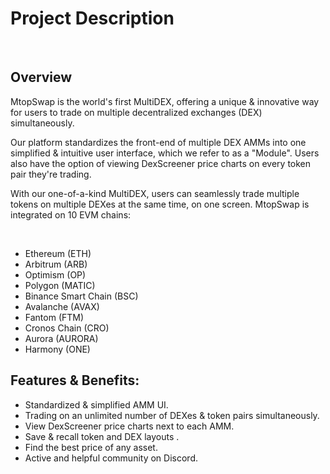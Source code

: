 
# Project Description

&nbsp;
<ImageWithModal src={ProjectDescriptionPic} alt="Project Showcase"/>

## Overview

MtopSwap is the world's first MultiDEX, offering a unique & innovative way for users to trade on multiple decentralized exchanges (DEX) simultaneously. 

Our platform standardizes the front-end of multiple DEX AMMs into one simplified & intuitive user interface, which we refer to as a "Module". Users also have the option of viewing DexScreener price charts on every token pair they're trading.

With our one-of-a-kind MultiDEX, users can seamlessly trade multiple tokens on multiple DEXes at the same time, on one screen. MtopSwap is integrated on 10 EVM chains:

&nbsp;
<ImageWithModal src={chainselection} alt="Available Chains"/>

- Ethereum (ETH)
- Arbitrum (ARB)
- Optimism (OP)
- Polygon (MATIC)
- Binance Smart Chain (BSC)
- Avalanche (AVAX)
- Fantom (FTM)
- Cronos Chain (CRO)
- Aurora (AURORA)
- Harmony (ONE)

## Features & Benefits:
- Standardized & simplified AMM UI.
- Trading on an unlimited number of DEXes & token pairs simultaneously.
- View DexScreener price charts next to each AMM.
- Save & recall token and DEX layouts .
- Find the best price of any asset.
- Active and helpful community on Discord.